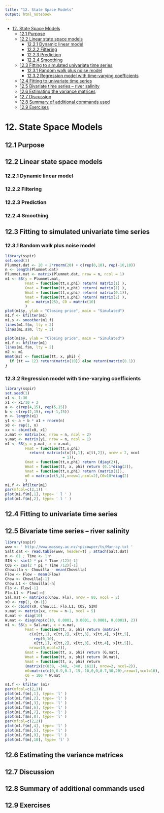 ```yaml
---
title: "12. State Space Models"
output: html_notebook
--- 
```

<!-- TOC -->

- [12. State Space Models](#12-state-space-models)
  - [12.1 Purpose](#121-purpose)
  - [12.2 Linear state space models](#122-linear-state-space-models)
    - [12.2.1 Dynamic linear model](#1221-dynamic-linear-model)
    - [12.2.2 Filtering](#1222-filtering)
    - [12.2.3 Prediction](#1223-prediction)
    - [12.2.4 Smoothing](#1224-smoothing)
  - [12.3 Fitting to simulated univariate time series](#123-fitting-to-simulated-univariate-time-series)
    - [12.3.1 Random walk plus noise model](#1231-random-walk-plus-noise-model)
    - [12.3.2 Regression model with time-varying coefficients](#1232-regression-model-with-time-varying-coefficients)
  - [12.4 Fitting to univariate time series](#124-fitting-to-univariate-time-series)
  - [12.5 Bivariate time series -- river salinity](#125-bivariate-time-series----river-salinity)
  - [12.6 Estimating the variance matrices](#126-estimating-the-variance-matrices)
  - [12.7 Discussion](#127-discussion)
  - [12.8 Summary of additional commands used](#128-summary-of-additional-commands-used)
  - [12.9 Exercises](#129-exercises)

<!-- /TOC -->
# 12. State Space Models
## 12.1 Purpose

## 12.2 Linear state space models

### 12.2.1 Dynamic linear model

### 12.2.2 Filtering

### 12.2.3 Prediction

### 12.2.4 Smoothing

## 12.3 Fitting to simulated univariate time series

### 12.3.1 Random walk plus noise model
```r
library(sspir)
set.seed(1)
Plummet.dat <- 20 + 2*rnorm(20) + c(rep(0,10), rep(-10,10))
n <- length(Plummet.dat)
Plummet.mat <- matrix(Plummet.dat, nrow = n, ncol = 1)
m1 <- SS(y = Plummet.mat,
         Fmat = function(tt,x,phi) return( matrix(1) ),
         Gmat = function(tt,x,phi) return( matrix(1) ),
         Wmat = function(tt,x,phi) return( matrix(0.1)),
         Vmat = function(tt,x,phi) return( matrix(2) ),
         m0 = matrix(25), C0 = matrix(10)
         )
plot(m1$y, ylab = "Closing price", main = "Simulated")
m1.f <- kfilter(m1)
m1.s <- smoother(m1.f)
lines(m1.f$m, lty = 2)
lines(m1.s$m, lty = 3)
```

```r
plot(m1$y, ylab = "Closing price", main = "Simulated")
m1.f <- kfilter(m1)
lines(m1.f$m, lty = 2)
m2 <- m1
Wmat(m2) <- function(tt, x, phi) {
  if (tt == 12) return(matrix(10)) else return(matrix(0.1))
}
```

### 12.3.2 Regression model with time-varying coefficients
```r
library(sspir)
set.seed(1)
x1 <- 1:30
x1 <- x1/10 + 2
a <- c(rep(4,15), rep(5,15))
b <- c(rep(2,15), rep(-1,15))
n <- length(x1)
y1 <- a + b * x1 + rnorm(n)
x0 <- rep(1, n)
xx <- cbind(x0, x1)
x.mat <- matrix(xx, nrow = n, ncol = 2)
y.mat <- matrix(y1, nrow = n, ncol = 1)
m1 <- SS(y = y.mat, x = x.mat,
         Fmat = function(tt,x,phi)
           return( matrix(c(x[tt,1], x[tt,2]), nrow = 2, ncol
                          = 1)),
         Gmat = function(tt,x,phi) return (diag(2)),
         Wmat = function(tt, x, phi) return (0.1*diag(2)),
         Vmat = function(tt,x,phi) return (matrix(1)),
         m0 = matrix(c(5,3),nrow=1,ncol=2),C0=10*diag(2)
         )
m1.f <- kfilter(m1)
par(mfcol=c(2,1))
plot(m1.f$m[,1], type= ' l ' )
plot(m1.f$m[,2], type= ' l ' )
```


## 12.4 Fitting to univariate time series

## 12.5 Bivariate time series -- river salinity
```r
library(sspir)
www <- ' http://www.massey.ac.nz/~pscowper/ts/Murray.txt '
Salt.dat <- read.table(www, header=T) ; attach(Salt.dat)
n <- 81 ; Time <- 1:n
SIN <- sin(2 * pi * Time /12)[-1]
COS <- cos(2 * pi * Time /12)[-1]
Chowilla <- Chowilla - mean(Chowilla)
Flow <- Flow - mean(Flow)
Chow <- Chowilla[-1]
Chow.L1 <- Chowilla[-n]
Flo <- Flow[-1]
Flo.L1 <- Flow[-n]
Sal.mat <- matrix(c(Chow, Flo), nrow = 80, ncol = 2)
x0 <- rep(1, (n-1))
xx <- cbind(x0, Chow.L1, Flo.L1, COS, SIN)
x.mat <- matrix(xx, nrow = n-1, ncol = 5)
G.mat <- diag(10)
W.mat <- diag(rep(c(10, 0.0001, 0.0001, 0.0001, 0.0001), 2))
m1 <- SS(y = Sal.mat, x = x.mat,
         Fmat = function(tt, x, phi) return (matrix(
           c(x[tt,1], x[tt,2], x[tt,3], x[tt,4], x[tt,5],
             rep(0,10),
             x[tt,1], x[tt,2], x[tt,3], x[tt,4], x[tt,5]),
           nrow=10,ncol=2)),
         Gmat = function(tt, x, phi) return (G.mat),
         Wmat = function(tt, x, phi) return (W.mat),
         Vmat = function(tt, x, phi) return
         (matrix(c(839, -348, -348, 1612), nrow=2, ncol=2)),
         m0=matrix(c(0,0.9,0.1,-15,-10,0,0,0.7,30,20),nrow=1,ncol=10),
         C0 = 100 * W.mat
         )
m1.f <- kfilter (m1)
par(mfcol=c(2,3))
plot(m1.f$m[,1], type= 'l' )
plot(m1.f$m[,2], type= 'l' )
plot(m1.f$m[,3], type= 'l' )
plot(m1.f$m[,6], type= 'l' )
plot(m1.f$m[,7], type= 'l' )
plot(m1.f$m[,8], type= 'l' )
par(mfcol=c(2,2))
plot(m1.f$m[,4], type= 'l' )
plot(m1.f$m[,5], type= 'l' )
plot(m1.f$m[,9], type= 'l' )
plot(m1.f$m[,10], type= 'l' )
```


## 12.6 Estimating the variance matrices

## 12.7 Discussion

## 12.8 Summary of additional commands used

## 12.9 Exercises

